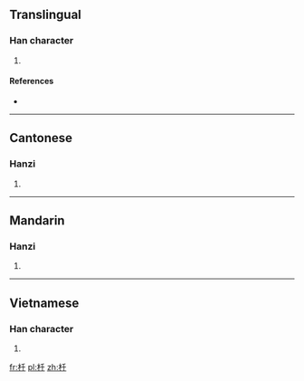 ==Translingual==

===Han character===
{{Han char|rn=75|rad=木|as=03|sn=7|four=|canj=DHJ|ids=⿰木千}}

# {{defn|Han|sort=木03}}

====References====
* {{Han ref|kx=0510.190|dkj=14447|dj=0894.180|hdz=21160.060|uh=6744|ud=26436}}

----

==Cantonese==

===Hanzi===
{{yue-hanzi|jyut=[[cin1]]|y=chin1}}

# {{defn|lang=yue|sort=木03}}

----

==Mandarin==

===Hanzi===
{{cmn-hanzi|pin=[[qiān]] ([[qian1]])|wg=ch'ien<sup>1</sup>}}

# {{defn|lang=cmn|sort=木03}}

----

==Vietnamese==

===Han character===
{{vi-readings|rs=木03| hanviet = then}}

# {{defn|lang=vi|sort=木03}}

[[fr:杄]]
[[pl:杄]]
[[zh:杄]]
